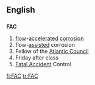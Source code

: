 {{also|fac}}
==English==

==={{initialism}}===
'''FAC'''

# [[flow]]-[[accelerated]] [[corrosion]]
# flow-[[assisted]] corrosion
# Fellow of the [[Atlantic Council]]
# Friday after class
# [[Fatal Accident]] Control

{{anagrams:en/acf}}
[[fi:FAC]]
[[tr:FAC]]